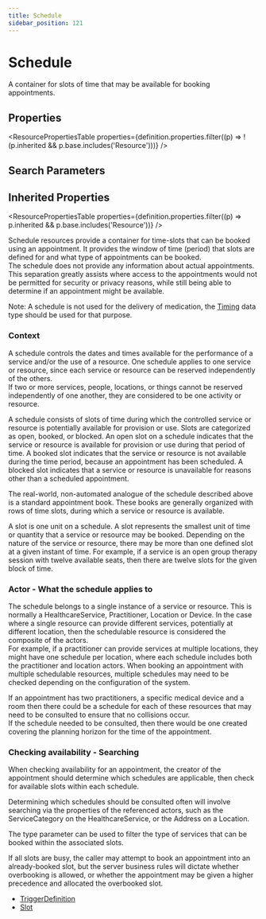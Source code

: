 ```yaml
---
title: Schedule
sidebar_position: 121
---
```



# Schedule

A container for slots of time that may be available for booking appointments.

<Tabs queryString="section">
  <TabItem value="schema" label="Schema" default>

## Properties

<ResourcePropertiesTable
  properties={definition.properties.filter((p) => !(p.inherited && p.base.includes('Resource')))}
/>

## Search Parameters

<SearchParamsTable searchParams={definition.searchParameters} />

## Inherited Properties

<ResourcePropertiesTable properties={definition.properties.filter((p) => p.inherited && p.base.includes('Resource'))} />

  </TabItem>
<TabItem value="usage" label="Usage">
<div> <a name="scope"></a>      <p>    <Link to="/docs/api/fhir/resources/schedule">Schedule</Link> resources provide a container for time-slots that can be booked using an appointment.    It provides the window of time (period) that slots are defined for and what type of appointments can be booked.<br/>    The schedule does not provide any information about actual appointments. This separation greatly assists where    access to the appointments would not be permitted for security or privacy reasons, while still being able    to determine if an appointment might be available.   </p>     <p>       Note: A schedule is not used for the delivery of medication, the <a href="https://www.hl7.org/fhir//api/fhir/datatypes/timing">Timing</a> data type should be used for that purpose.     </p>    <h3 class="self-link-parent">     Context    <a href="https://www.hl7.org/fhir/schedule.html#12.12.1.1" title="link to here" class="self-link"></a></h3>     <p>       A schedule controls the dates and times available for the performance of a service       and/or the use of a resource.  One schedule applies to one service or resource, since       each service or resource can be reserved independently of the others.<br/>       If two or more services, people, locations, or things cannot be reserved independently       of one another, they are considered to be one activity or resource.     </p>     <p>       A schedule consists of slots of time during which the controlled service or resource is potentially available    for provision or use.  <Link to="/docs/api/fhir/resources/slot">Slots</Link> are categorized as open, booked, or blocked.  An open slot    on a schedule indicates that the service or resource is available for provision or use    during that period of time.  A booked slot indicates that the service or resource is not    available during the time period, because an appointment has been scheduled.  A blocked    slot indicates that a service or resource is unavailable for reasons other than a scheduled    appointment.   </p>   <p>    The real-world, non-automated analogue of the schedule described above is a standard    appointment book.  These books are generally organized with rows of time slots, during    which a service or resource is available.   </p>   <p>    A slot is one unit on a schedule.  A slot represents the smallest unit of time or quantity    that a service or resource may be booked.  Depending on the nature of the service or    resource, there may be more than one defined slot at a given instant of time.    For example, if a service is an open group therapy session with twelve available seats,    then there are twelve slots for the given block of time.   </p>    <h3 class="self-link-parent"> Actor - What the schedule applies to <a href="https://www.hl7.org/fhir/schedule.html#12.12.1.2" title="link to here" class="self-link"></a></h3>   <p>    The schedule belongs to a single instance of a service or resource. This is normally a <Link to="/docs/api/fhir/resources/healthcareservice">HealthcareService</Link>,     <Link to="/docs/api/fhir/resources/practitioner">Practitioner</Link>, <Link to="/docs/api/fhir/resources/location">Location</Link> or <Link to="/docs/api/fhir/resources/device">Device</Link>.  In the case where a single resource can provide     different services, potentially at different location, then the schedulable resource is considered the composite     of the actors.  <br/>    For example, if a practitioner can provide services at multiple locations, they might have one schedule per location,    where each schedule includes both the practitioner and location actors.          When booking an appointment with multiple schedulable resources, multiple schedules may need to be checked     depending on the configuration of the system.   </p>   <p>    If an appointment has two practitioners, a specific medical device and a room then there could be a schedule for    each of these resources that may need to be consulted to ensure that no collisions occur.<br/>    If the schedule needed to be consulted, then there would be one created covering the planning horizon for the    time of the appointment.   </p>    <h3 class="self-link-parent"> Checking availability - Searching <a href="https://www.hl7.org/fhir/schedule.html#12.12.1.3" title="link to here" class="self-link"></a></h3>   <p>    When checking availability for an appointment, the creator of the appointment should determine    which schedules are applicable, then check for available slots within each schedule.   </p>   <p>    Determining which schedules should be consulted often will involve searching via the properties of the referenced actors,     such as the ServiceCategory on the <Link to="/docs/api/fhir/resources/healthcareservice">HealthcareService</Link>, or the <Link to="/docs/api/fhir/datatypes/address">Address</Link> on a <Link to="/docs/api/fhir/resources/location">Location</Link>.   </p>   <p>    The type parameter can be used to filter the type of services that can be booked within the associated slots.    <br/>   </p>   <p>    If all slots are busy, the caller may attempt to book an appointment into an already-booked slot, but the server business rules    will dictate whether overbooking is allowed, or whether the appointment may be given a higher precedence and allocated     the overbooked slot.   </p>  </div>
</TabItem>


<TabItem value="referencedBy" label="Referenced By">
<ul><li><a href="https://www.hl7.org/fhir/metadatatypes.html#TriggerDefinition">TriggerDefinition</a></li>
<li><a href="/docs/api/fhir/resources/slot">Slot</a></li></ul>
</TabItem>
</Tabs>
